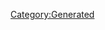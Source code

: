 {{Database/Music/MusicInfo
 |ID=71
 |Cov=69
 |Cd=16
 |Nam=69
 |Div=69
 |Ma=2
 |SerieId=1
 |SerieLogoId=1
 |WavId=69
 |VariationId=0
 |Dsc=69
 |Strt=10
 |ValkyrieBattle=1
 |ValkyrieIntro=1
 |ValkyrieIntroSky=1
 |DivaSolo=1
 |DivaMulti=3
 |Exp=2
}}
[[Category:Generated]]
